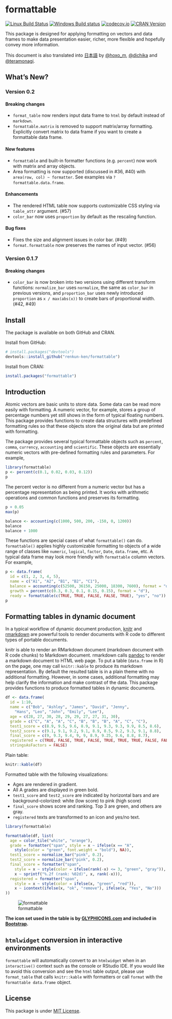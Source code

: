 # formattable

[![Linux Build Status](https://travis-ci.org/renkun-ken/formattable.png?branch=master)](https://travis-ci.org/renkun-ken/formattable) 
[![Windows Build status](https://ci.appveyor.com/api/projects/status/github/renkun-ken/formattable?svg=true)](https://ci.appveyor.com/project/renkun-ken/formattable)
[![codecov.io](http://codecov.io/github/renkun-ken/formattable/coverage.svg?branch=master)](http://codecov.io/github/renkun-ken/formattable?branch=master)
[![CRAN Version](http://www.r-pkg.org/badges/version/formattable)](http://cran.rstudio.com/web/packages/formattable)

This package is designed for applying formatting on vectors and data frames to make data presentation easier, richer, more flexible and hopefully convey more information.

This document is also translated into [日本語](./README.ja.md) by [@hoxo_m](https://github.com/hoxo-m), [@dichika](https://github.com/dichika) and [@teramonagi](https://github.com/teramonagi).

## What's New?

### Version 0.2

#### Breaking changes

* `format_table` now renders input data frame to `html` by default instead of `markdown`.
* `formattable.matrix` is removed to support matrix/array formatting. Explicitly convert matrix to data frame if you want to create a formattable data frame.

#### New features

* `formattable` and built-in formatter functions (e.g. `percent`) now work with matrix and array objects.
* Area formatting is now supported (discussed in #36, #40) with `area(row, col) ~ formatter`. See examples via `?formattable.data.frame`.

#### Enhancements

* The rendered HTML table now supports customizable CSS styling via `table_attr` argument. (#57)
* `color_bar` now uses `proportion` by default as the rescaling function.

#### Bug fixes

* Fixes the size and alignment issues in color bar. (#49)
* `format.formattable` now preserves the names of input vector. (#56)

### Version 0.1.7

#### Breaking changes

* `color_bar` is now broken into two versions using different transform functions:
  `normalize_bar` uses `normalize`, the same as `color_bar` in previous versions,
  and `proportion_bar` uses newly introduced `proportion` as `x / max(abs(x))` to
  create bars of proportional width. (#42, #49)

## Install

The package is available on both GitHub and CRAN.

Install from GitHub:

```r
# install.packages("devtools")
devtools::install_github("renkun-ken/formattable")
```

Install from CRAN:

```r
install.packages("formattable")
```

## Introduction

Atomic vectors are basic units to store data. Some data can be read more easily with formatting. A numeric vector, for example, stores a group of percentage numbers yet still shows in the form of typical floating numbers. This package provides functions to create data structures with predefined formatting rules so that these objects store the original data but are printed with formatting.

The package provides several typical formattable objects such as `percent`, `comma`, `currency`, `accounting` and `scientific`. These objects are essentially numeric vectors with pre-defined formatting rules and parameters. For example,

```r
library(formattable)
p <- percent(c(0.1, 0.02, 0.03, 0.12))
p
```

The percent vector is no different from a numeric vector but has a percentage representation as being
printed. It works with arithmetic operations and common functions and preserves its formatting.

```r
p + 0.05
max(p)
```

```r
balance <- accounting(c(1000, 500, 200, -150, 0, 1200))
balance
balance + 1000
```

These functions are special cases of what `formattable()` can do. `formattable()` applies highly customizable formatting to objects of a wide range of classes like `numeric`, `logical`, `factor`, `Date`, `data.frame`, etc. A typical data frame may look more friendly with `formattable` column vectors. For example,

```r
p <- data.frame(
  id = c(1, 2, 3, 4, 5), 
  name = c("A1", "A2", "B1", "B2", "C1"),
  balance = accounting(c(52500, 36150, 25000, 18300, 7600), format = "d"),
  growth = percent(c(0.3, 0.3, 0.1, 0.15, 0.15), format = "d"),
  ready = formattable(c(TRUE, TRUE, FALSE, FALSE, TRUE), "yes", "no"))
p
```

## Formatting tables in dynamic document

In a typical workflow of dynamic document production, [knitr](https://github.com/yihui/knitr) and [rmarkdown](http://rmarkdown.rstudio.com/) are powerful tools to render documents with R code to different types of portable documents.

knitr is able to render an RMarkdown document (markdown document with R code chunks) to Markdown document. rmarkdown calls [pandoc](http://johnmacfarlane.net/pandoc) to render a markdown document to HTML web page. To put a table (`data.frame` in R) on the page, one may call `knitr::kable` to produce its markdown representation. By default the resulted table is in a plain theme with no additional formatting. However, in some cases, additional formatting may help clarify the information and make contrast of the data. This package provides functions to produce formatted tables in dynamic documents.

```r
df <- data.frame(
  id = 1:10,
  name = c("Bob", "Ashley", "James", "David", "Jenny", 
    "Hans", "Leo", "John", "Emily", "Lee"), 
  age = c(28, 27, 30, 28, 29, 29, 27, 27, 31, 30),
  grade = c("C", "A", "A", "C", "B", "B", "B", "A", "C", "C"),
  test1_score = c(8.9, 9.5, 9.6, 8.9, 9.1, 9.3, 9.3, 9.9, 8.5, 8.6),
  test2_score = c(9.1, 9.1, 9.2, 9.1, 8.9, 8.5, 9.2, 9.3, 9.1, 8.8),
  final_score = c(9, 9.3, 9.4, 9, 9, 8.9, 9.25, 9.6, 8.8, 8.7),
  registered = c(TRUE, FALSE, TRUE, FALSE, TRUE, TRUE, TRUE, FALSE, FALSE, FALSE),
  stringsAsFactors = FALSE)
```

Plain table:

```r
knitr::kable(df)
```

Formatted table with the following visualizations:

* Ages are rendered in gradient.
* All A grades are displayed in green bold.
* `test1_score` and `test2_score` are indicated by horizontal bars and are background-colorized: white (low score) to pink (high score)
* `final_score` shows score and ranking. Top 3 are green, and others are gray.
* `registered` texts are transformed to an icon and yes/no text.

```r
library(formattable)

formattable(df, list(
  age = color_tile("white", "orange"),
  grade = formatter("span", style = x ~ ifelse(x == "A", 
    style(color = "green", font.weight = "bold"), NA)),
  test1_score = normalize_bar("pink", 0.2),
  test2_score = normalize_bar("pink", 0.2),
  final_score = formatter("span",
    style = x ~ style(color = ifelse(rank(-x) <= 3, "green", "gray")),
    x ~ sprintf("%.2f (rank: %02d)", x, rank(-x))),
  registered = formatter("span",
    style = x ~ style(color = ifelse(x, "green", "red")),
    x ~ icontext(ifelse(x, "ok", "remove"), ifelse(x, "Yes", "No")))
))
```

![formattable](./formattable.png?raw=true)

**The icon set used in the table is by [GLYPHICONS.com](http://GLYPHICONS.com) and included in [Bootstrap](http://getbootstrap.com/components/#glyphicons).**

## `htmlwidget` conversion in interactive environments

`formattable` will automatically convert to an `htmlwidget` when in an `interactive()` context such as the console or RStudio IDE.  If you would like to avoid this conversion and see the `html` table output, please use `format_table` that calls `knitr::kable` with formatters or call `format` with the `formattable data.frame` object.

## License

This package is under [MIT License](http://opensource.org/licenses/MIT).
